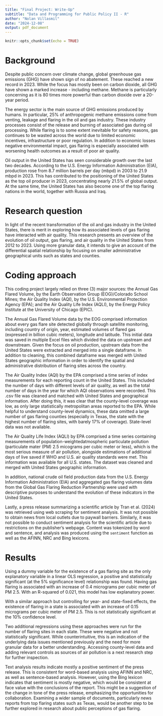 ```yaml
---
title: "Final Project: Write-Up"
subtitle: "Data and Programming for Public Policy II - R"
author: "Nolan Villasmil"
date: "2024-12-08"
output: pdf_document
---
```


```r
knitr::opts_chunk$set(echo = TRUE)
```

# Background

Despite public concern over climate change, global greenhouse gas emissions
(GHG) have shown sign of no abatement. These reached a new record in 2023. While
the focus has mostly been on carbon dioxide, all GHG have shown a marked
increase - including methane. Methane is particularly concerning as it is 80
times more powerful than carbon dioxide over a 20-year period.

The energy sector is the main source of GHG emissions produced by humans. In
particular, 25% of anthropogenic methane emissions come from venting, leakage
and flaring in the oil and gas industry. These industry processes consist of 
the release and burning of associated gas during oil processing. While flaring
is to some extent inevitable for safety reasons, gas continues to be wasted
across the world due to limited economic incentives, infrastructure or poor
regulation. In addition to economic losses negative environmental impact, gas 
flaring is especially associated with worsening health outcomes as a result of
poor air quality.

Oil output in the United States has seen considerable growth over the last two
decades. According to the U.S. Energy Information Administration (EIA), 
production rose from 8.7 million barrels per day (mbpd) in 2003 to 
21.9 mbpd in 2023. This has contributed to the positioning of the United States
as the top oil producer in 2023, concentrating nearly 21.5% of global output.
At the same time, the United States has also become one of the top flaring 
nations in the world, together with Russia and Iraq.

# Research question

In light of the recent transformation of the oil and gas industry in the United 
States, there is merit in exploring how its associated levels of gas flaring
have interacted with air quality. This research presents an overview of the
evolution of oil output, gas flaring, and air quality in the United States from
2012 to 2023. Using more granular data, it intends to give an account of the
differential spatial relationship by focusing on smaller administrative 
geographical units such as states and counties.

# Coding approach

This coding project largely relied on three (3) major sources: the Annual Gas
Flared Volume, by the Earth Observation Group (EOG)/Colorado School Mines; the 
Air Quality Index (AQI), by the U.S. Environmental Protection Agency (EPA); and
the Air Quality Life Index (AQLI), by the Energy Policy Institute at the 
University of Chicago (EPIC). 

The Annual Gas Flared Volume data by the EOG comprised information about every
gas flare site detected globally through satellite monitoring, including country
of origin, year, estimated volumes of flared gas (expressed in billion cubic 
meters), longitude and latitude. This initial data was saved in multiple Excel
files which divided the data on upstream and downstream. Given the focus on oil
production, upstream data from the United States were extracted and merged into
a single dataframe. In addition to cleaning, this combined dataframe was merged
with United States geographic information in order to identify the spatial
and administrative distribution of flaring sites across the country.

The Air Quality Index (AQI) by the EPA comprised a time series of index 
measurements for each reporting count in the United States. This included the 
number of days with different levels of air quality, as well as the total 
number of days in the year for which AQI observations were recorded. This .csv
file was cleaned and matched with United States and geographical information. 
After doing this, it was clear that the county-level coverage was low, as only
large statistically metropolitan areas reported to the EPA. While helpful to 
understand county-level dynamics, these data omitted a large number of gas 
flaring counties (especially in Texas, the state with the highest number of
flaring sites, with barely 17% of coverage). State-level data was not
available.

The Air Quality Life Index (AQLI) by EPA comprised a time series containing
measurements of population-weightedatmospheric particulate pollution 
(particulate mater (PM) 2.5 micograms per cubic meter or less), which is the 
most serious measure of air pollution, alongside estimations of additional days
of live saved if WHO and U.S. air quality standards were met. This information 
was available for all U.S. states. The dataset was cleaned and merged with 
United States geographic information.

In addition, national crude oil field production data from the U.S. Energy 
Information Administration (EIA) and aggregated gas flaring volumes data from 
the Global Gas Flaring Reduction Partnership were used with descriptive 
purposes to understand the evolution of these indicators in the United States.

Lastly, a press release summarizing a scientific article by Tran et al. (2024) 
was retrieved using web scraping for sentiment analysis. It was not possible to
obtain news from local outlets due to paywall barriers. Similarly, it was not
possible to conduct sentiment analysis for the scientific article due to 
restrictions on the publisher's webpage. Content was tokenized by word and 
sentence, and analysis was produced using the `sentiment` function as well as 
the AFINN, NRC and Bing lexicons.

# Results

Using a dummy variable for the existence of a gas flaring site as the only 
explanatory variable in a linear OLS regression, a positive and statistically 
significant (at the 5% significance level) relationship was found. Having gas 
flaring is associated with an increase of 0.4 micrograms per cubic meter of PM 
2.5. With an R-squared of 0.021, this model has low explanatory power. 

With a similar approach but controlling for year- and state-fixed effects, the
existence of flaring in a state is associated with an increase of 0.15 
micrograms per cubic meter of PM 2.5. This is not statistically significant at
the 10% confidence level.

Two additional regressions using these approaches were run for the number of 
flaring sites in each state. These were negative and not statistically 
significant. While counterintuitive, this is an indication of the underlying
data issues mentioned previously and the need for more granular data for a
better understanding. Accessing county-level data and adding relevant controls
as sources of air pollution is a next research step for further inspection.

Text analysis results indicate mostly a positive sentiment of the press 
release. This is consistent for word-based analysis using AFINN and NRC, as well
as sentence-based analysis. However, using the Bing lexicon indicates that 
sentiment is mostly negative, which would be consistent at face value with the
conclusions of the report. This might be a suggestion of the change in tone of 
the press release, emphasizing the opportunities for collaboration. Examining
a wider sample of documents, particularly news reports from top flaring states
such as Texas, would be another step to be further explored in research about
public perceptions of gas flaring.